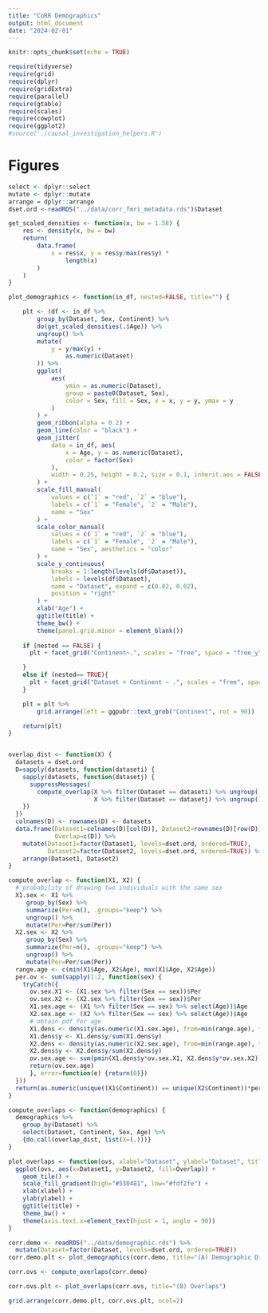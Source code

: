 ```yaml
---
title: "CoRR Demographics"
output: html_document
date: "2024-02-01"
---
```


```r
knitr::opts_chunk$set(echo = TRUE)
```


```r
require(tidyverse)
require(grid)
require(dplyr)
require(gridExtra)
require(parallel)
require(gtable)
require(scales)
require(cowplot)
require(ggplot2)
#source('./causal_investigation_helpers.R')
```

# Figures


```r
select <- dplyr::select
mutate <- dplyr::mutate
arrange = dplyr::arrange
dset.ord <-readRDS("../data/corr_fmri_metadata.rds")$Dataset

get_scaled_densities <- function(x, bw = 1.58) {
    res <- density(x, bw = bw)
    return(
        data.frame(
            x = res$x, y = res$y/max(res$y) *
                length(x)
        )
    )
}

plot_demographics <- function(in_df, nested=FALSE, title="") {

    plt <- (df <- in_df %>%
        group_by(Dataset, Sex, Continent) %>%
        do(get_scaled_densities(.$Age)) %>%
        ungroup() %>%
        mutate(
            y = y/max(y) +
                as.numeric(Dataset)
        )) %>%
        ggplot(
            aes(
                ymin = as.numeric(Dataset),
                group = paste0(Dataset, Sex),
                color = Sex, fill = Sex, x = x, y = y, ymax = y
            )
        ) +
        geom_ribbon(alpha = 0.2) +
        geom_line(color = "black") +
        geom_jitter(
            data = in_df, aes(
                x = Age, y = as.numeric(Dataset),
                color = factor(Sex)
            ),
            width = 0.25, height = 0.2, size = 0.1, inherit.aes = FALSE
        ) +
        scale_fill_manual(
            values = c(`1` = "red", `2` = "blue"),
            labels = c(`1` = "Female", `2` = "Male"),
            name = "Sex"
        ) +
        scale_color_manual(
            values = c(`1` = "red", `2` = "blue"),
            labels = c(`1` = "Female", `2` = "Male"),
            name = "Sex", aesthetics = "color"
        ) +
        scale_y_continuous(
            breaks = 1:length(levels(df$Dataset)),
            labels = levels(df$Dataset),
            name = "Dataset", expand = c(0.02, 0.02),
            position = "right"
        ) +
        xlab("Age") +
        ggtitle(title) +
        theme_bw() +
        theme(panel.grid.minor = element_blank())
    
    if (nested == FALSE) {
      plt + facet_grid("Continent~.", scales = "free", space = "free_y", switch = "y")

    }
    else if (nested== TRUE){
      plt + facet_grid("Dataset + Continent ~ .", scales = "free", space = "free_y", switch = "y")
    }

    plt = plt %>%
        grid.arrange(left = ggpubr::text_grob("Continent", rot = 90))

    return(plt)
}


overlap_dist <- function(X) {
  datasets = dset.ord
  D=sapply(datasets, function(dataseti) {
    sapply(datasets, function(datasetj) {
      suppressMessages(
        compute_overlap(X %>% filter(Dataset == dataseti) %>% ungroup(), 
                        X %>% filter(Dataset == datasetj) %>% ungroup()))
    })
  })
  colnames(D) <- rownames(D) <- datasets
  data.frame(Dataset1=colnames(D)[col(D)], Dataset2=rownames(D)[row(D)],
             Overlap=c(D)) %>%
    mutate(Dataset1=factor(Dataset1, levels=dset.ord, ordered=TRUE),
           Dataset2=factor(Dataset2, levels=dset.ord, ordered=TRUE)) %>%
    arrange(Dataset1, Dataset2)
}

compute_overlap <- function(X1, X2) {
  # probability of drawing two individuals with the same sex
  X1.sex <- X1 %>%
     group_by(Sex) %>%
     summarize(Per=n(), .groups="keep") %>%
     ungroup() %>%
     mutate(Per=Per/sum(Per))
  X2.sex <- X2 %>%
     group_by(Sex) %>%
     summarize(Per=n(), .groups="keep") %>%
     ungroup() %>%
     mutate(Per=Per/sum(Per))
  range.age <- c(min(X1$Age, X2$Age), max(X1$Age, X2$Age))
  per.ov <- sum(sapply(1:2, function(sex) {
    tryCatch({
      ov.sex.X1 <- (X1.sex %>% filter(Sex == sex))$Per
      ov.sex.X2 <- (X2.sex %>% filter(Sex == sex))$Per
      X1.sex.age <- (X1 %>% filter(Sex == sex) %>% select(Age))$Age
      X2.sex.age <- (X2 %>% filter(Sex == sex) %>% select(Age))$Age
      # obtain pdf for age
      X1.dens <- density(as.numeric(X1.sex.age), from=min(range.age), to=max(range.age))
      X1.dens$y <- X1.dens$y/sum(X1.dens$y)
      X2.dens <- density(as.numeric(X2.sex.age), from=min(range.age), to=max(range.age))
      X2.dens$y <- X2.dens$y/sum(X2.dens$y)
      ov.sex.age <- sum(pmin(X1.dens$y*ov.sex.X1, X2.dens$y*ov.sex.X2))
      return(ov.sex.age)
      }, error=function(e) {return(0)})
  }))
  return(as.numeric(unique((X1$Continent)) == unique(X2$Continent))*per.ov)
}

compute_overlaps <- function(demographics) {
  demographics %>%
    group_by(Dataset) %>%
    select(Dataset, Continent, Sex, Age) %>%
    {do.call(overlap_dist, list(X=(.)))}
}

plot_overlaps <- function(ovs, xlabel="Dataset", ylabel="Dataset", title="") {
  ggplot(ovs, aes(x=Dataset1, y=Dataset2, fill=Overlap)) +
    geom_tile() +
    scale_fill_gradient(high="#530481", low="#fdf2fe") +
    xlab(xlabel) +
    ylab(ylabel) +
    ggtitle(title) +
    theme_bw() +
    theme(axis.text.x=element_text(hjust = 1, angle = 90))
}
```

```r
corr.demo <- readRDS("../data/demographic.rds") %>%
  mutate(Dataset=factor(Dataset, levels=dset.ord, ordered=TRUE))
corr.demo.plt <- plot_demographics(corr.demo, title="(A) Demographic Distributions", nested=TRUE)

corr.ovs <- compute_overlaps(corr.demo)

corr.ovs.plt <- plot_overlaps(corr.ovs, title="(B) Overlaps")
```

```r
grid.arrange(corr.demo.plt, corr.ovs.plt, ncol=2)
```
